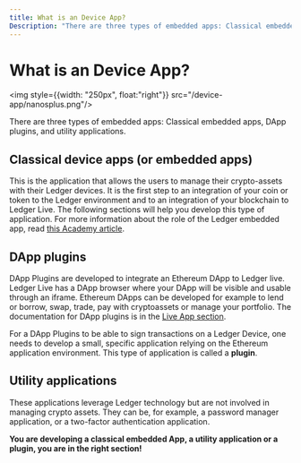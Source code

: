 ```yaml
---
title: What is an Device App?
Description: "There are three types of embedded apps: Classical embedded apps, DApp plugins, and utility applications." 
---
```


# What is an Device App?

<img style={{width: "250px", float:"right"}} src="/device-app/nanosplus.png"/>

There are three types of embedded apps: Classical embedded apps, DApp plugins, and utility applications.

## Classical device apps (or embedded apps)

This is the application that allows the users to manage their crypto-assets with their Ledger devices. It is the first step to an integration of your coin or token to the Ledger environment and to an integration of your blockchain to Ledger Live. The following sections will help you develop this type of application. For more information about the role of the Ledger embedded app, read [this Academy article](https://www.ledger.com/academy/hardwarewallet/what-are-ledger-applications-and-why-do-i-need-them).

## DApp plugins

DApp Plugins are developed to integrate an Ethereum DApp to Ledger live. Ledger Live has a DApp browser where your DApp will be visible and usable through an iframe. Ethereum DApps can be developed for example to lend or borrow, swap, trade, pay with cryptoassets or manage your portfolio. The documentation for DApp plugins is in the [Live App section](../../../docs/discover).

For a DApp Plugins to be able to sign transactions on a Ledger Device, one needs to develop a small, specific application relying on the Ethereum application environment. This type of application is called a **plugin**.

## Utility applications

These applications leverage Ledger technology but are not involved in managing crypto assets. They can be, for example, a password manager application, or a two-factor authentication application.

**You are developing a classical embedded App, a utility application or a plugin, you are in the right section!**

